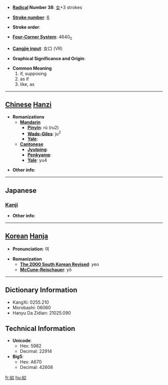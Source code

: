 * '''[[Wiktionary:Chinese radical index| Radical]] Number 38''': [[Wiktionary:Chinese radical index 女|女]]+3 strokes

* '''[[Wiktionary:Chinese total strokes index|Stroke number]]''': [[Wiktionary:Chinese total strokes index 6|6]]

* '''Stroke order''': 

* '''[[Wiktionary:Chinese four corner index|Four-Corner System]]''': 4640<sub>0</sub>

* '''[[Wiktionary:Chinese Cangjie index|Cangjie input]]''': 女口 (VR)

* '''Graphical Significance and Origin''': 

* '''Common Meaning'''
*#if, supposing
*# as if
*# like, as


----

== [[Chinese]] [[Hanzi]] ==

* '''Romanizations'''
** '''[[Mandarin]]'''
*** '''[[Pinyin]]''': rú (ru2)
*** '''[[Wade-Giles]]''': ju<sup>2</sup>
*** '''[[Yale]]''': 
** '''[[Cantonese]]'''
*** '''[[Jyutping]]''':
*** '''[[Penkyamp]]''': 
*** '''[[Yale]]''': yu4

* '''Other info''': 

----

==Japanese==
===[[Kanji]]===
{{kanji|on readings=[[じょ]] (jo), [[にょ]] (nyo)
|kun readings=[[ごとく]] (gotoku), [[しく]] (shiku), [[ゆく]] (yuku)
}}

* '''Other info''':  

----

== [[Korean]] [[Hanja]] ==

* '''Pronunciation''': 여

* '''Romanization'''
** '''[[The 2000 South Korean Revised Romanization|The 2000 South Korean Revised]]''': yeo
** '''[[McCune-Reischauer]]''': yŏ

----

== Dictionary Information ==

* KangXi: 0255.210
* Morobashi: 06060
* Hanyu Da Zidian: 21025.090

== Technical Information ==

* '''Unicode''':
** Hex: 5982
** Decimal: 22914
* '''Big5''':
** Hex: A670
** Decimal: 42608

[[fr:如]]
[[hu:如]]